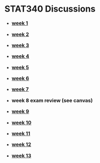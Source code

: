 
# STAT340 Discussions

<style>
h1 {
  margin-bottom:20px;
}
h3 {
  margin-top:5px;
}
</style>

 - <h3>[week 1](01/ds01.html)</h3>
 - <h3>[week 2](02/ds02.html)</h3>
 - <h3>[week 3](03/ds03.html)</h3>
 - <h3>[week 4](04/ds04.html)</h3>
 - <h3>[week 5](05/ds05.html)</h3>
 - <h3>[week 6](06/ds06.html)</h3>
 - <h3>[week 7](07/ds07.html)</h3>
 - <h3>week 8 exam review (see canvas)</h3>
 - <h3>[week 9](09/ds09.html)</h3>
 - <h3>[week 10](10/ds10.html)</h3>
 - <h3>[week 11](11/ds11.html)</h3>
 - <h3>[week 12](12/ds12.html)</h3>
 - <h3>[week 13](13/ds13.html)</h3>
